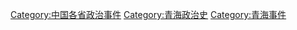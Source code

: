 [[Category:中国各省政治事件|Category:中国各省政治事件]]
[[Category:青海政治史|Category:青海政治史]]
[[Category:青海事件|Category:青海事件]]